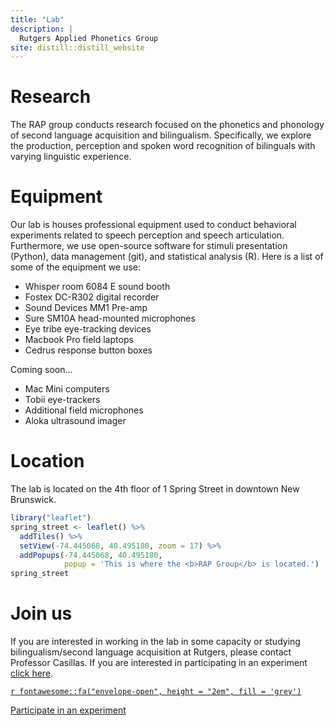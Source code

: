 ```yaml
---
title: "Lab"
description: |
  Rutgers Applied Phonetics Group 
site: distill::distill_website
---
```


# Research

The RAP group conducts research focused on the phonetics and phonology of 
second language acquisition and bilingualism. 
Specifically, we explore the production, perception and spoken word 
recognition of bilinguals with varying linguistic experience.

# Equipment

Our lab is houses professional equipment used to conduct behavioral
experiments related to speech perception and speech articulation. 
Furthermore, we use open-source software for stimuli presentation (Python), 
data management (git), and statistical analysis (R). 
Here is a list of some of the equipment we use:

- Whisper room 6084 E sound booth
- Fostex DC-R302 digital recorder
- Sound Devices MM1 Pre-amp
- Sure SM10A head-mounted microphones
- Eye tribe eye-tracking devices
- Macbook Pro field laptops
- Cedrus response button boxes

Coming soon...

- Mac Mini computers
- Tobii eye-trackers
- Additional field microphones
- Aloka ultrasound imager

# Location

The lab is located on the 4th floor of 1 Spring Street in downtown New 
Brunswick. 

```r
library("leaflet")
spring_street <- leaflet() %>% 
  addTiles() %>%
  setView(-74.445068, 40.495180, zoom = 17) %>%
  addPopups(-74.445068, 40.495180, 
            popup = 'This is where the <b>RAP Group</b> is located.')
spring_street
```

# Join us

If you are interested in working in the lab in some capacity or studying 
bilingualism/second language acquisition at Rutgers, please contact 
Professor Casillas. 
If you are interested in participating in an experiment 
[click here](mailto:ru.rap.group@gmail.com). 


<aside>
[`r fontawesome::fa("envelope-open", height = "2em", fill = 'grey')`](mailto:joseph.casillas@rutgers.edu)  

[Participate in an experiment](mailto:ru.rap.group@gmail.com)
</aside>


<!-- https://sites.rutgers.edu/language-studies/undergraduates/ -->
